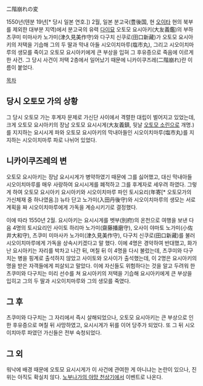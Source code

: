 二階崩れの変

1550년(텐분 19년[* 당시 일본 연호.]) 2월, 일본 분고국(豊後国, 현 [[오이타]] 현의 북부를 제외한 대부분 지역)에서 분고국의 유력 [[다이묘]] 오토모 요시아키(大友義鑑)의 부하 츠쿠미 미마사카 노가미(津久見美作守)와 다구치 신쿠로(田口新藏)가 오토모 요시아키의 저택을 기습해 그의 두 딸과 막내 아들 시오이치마루(塩市丸), 그리고 시오이치마루의 생모를 죽이고 오토모 요시아키에게 큰 부상을 입혀 그 후유증으로 죽음에 이르게 한 사건. 그 당시 사건이 저택 2층에서 일어났기 때문에 니카이쿠즈레(二階崩れ)란 이름이 붙었다.

[[목차]]

== 당시 오토모 가의 상황 ==
그 당시 오토모 가는 후계자 문제로 가신단 사이에서 격렬한 대립이 벌어지고 있었는데, 크게 오토모 요시아키의 장남 오토모 요시시게(大友義鎮, 뒷날 [[오토모 소린]]으로 개명.)를 지지하는 요시시게 파와 오토모 요시아키의 막내아들인 시오이치마루(塩市丸)를 지지하는 시오이치마루 파로 나뉘어 있었다.

== 니카이쿠즈레의 변 ==
오토모 요시아키는 장남 요시시게가 병약하였기 때문에 그를 싫어했고, 대신 막내아들 시오이치마루를 매우 사랑하여 요시시게를 폐적하고 그를 후계자로 세우려 하였다. 그렇게 하여 오토모 요시아키 요시아키와 시오이치마루 파인 토시요리(年寄[* 오토모가의 가신체재 중 하나였음.]) 뉴타 단고 노가미(入田丹後守)와 시오이치마루의 생모는 서로 계획을 짜 시오이치마루에게 가독을 계승시키기로 결정했다.

이에 따라 1550년 2월. 요시아키는 요시시게를 벳부(別府)의 온천으로 여행을 보낸 다음 4명의 토시요리인 사이토 하리마 노가미(齋藤播磨守), 오사이 야마토 노가미(小佐井大和守), 츠쿠미 미마사카 노가미(津久見美作守), 다구치 신쿠로(田口新藏)를 불러 시오이치마루에게 가독을 상속시키겠다고 말 했다.
이에 4명은 경악하여 반대했고, 화가 난 요시아키는 자리를 박차고 나간 뒤, 며칠 뒤 이 4명을 다시 불렀는데, 츠쿠미와 다구치는 병을 핑계로 출석하지 않았고 사이토와 오사이가 출석했는데, 이 2명은 요시아키의 명을 받은 자객들에게 피살되고 말았다. 이에 자신들도 위험하다는 것을 알고 두려워 한 츠쿠미와 다구치는 미리 선수를 쳐 요시아키의 저택을 기습해 요시아키에게 큰 부상을 입히고 그의 두 딸과 시오이치마루와 그의 생모를 죽였다.

== 그 후 ==
츠쿠미와 다구치는 그 자리에서 즉시 살해되었으나, 오토모 요시아키는 큰 부상으로 인한 후유증으로 며칠 뒤 사망하였고, 요시시게가 뒤를 이어 당주가 되었다. 또 그 뒤 시오이치마루 파였던 가신들은 전부 숙청되었다.

== 그 외 ==
워낙에 배경 때문에 오토모 요시시게가 이 사건에 관여한 게 아니냐는 논란이 있으나, 진위는 아직도 확실치 않다.
[[노부나가의 야망 천상기]]에서 이벤트로 나온다.
  

